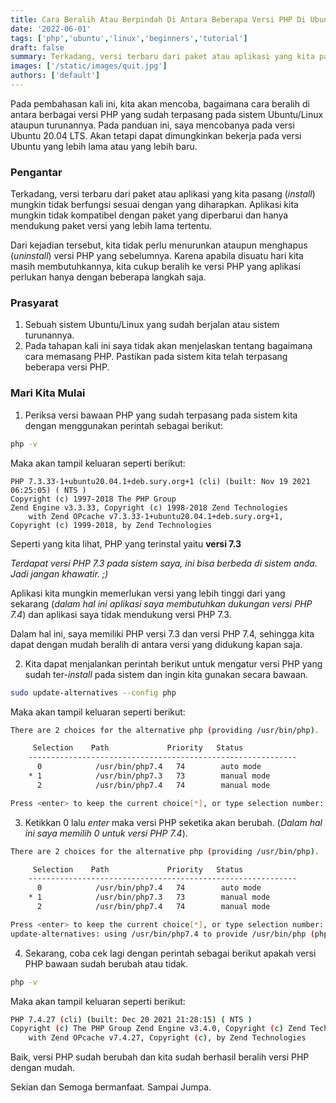```yaml
---
title: Cara Beralih Atau Berpindah Di Antara Beberapa Versi PHP Di Ubuntu/Linux
date: '2022-06-01'
tags: ['php','ubuntu','linux','beginners','tutorial']
draft: false
summary: Terkadang, versi terbaru dari paket atau aplikasi yang kita pasang (install) mungkin tidak berfungsi sesuai dengan yang diharapkan. Aplikasi kita mungkin tidak kompatibel dengan paket yang diperbarui dan hanya mendukung paket versi yang lebih lama tertentu.
images: ['/static/images/quit.jpg']
authors: ['default']
---
```



Pada pembahasan kali ini, kita akan mencoba, bagaimana cara beralih di antara berbagai 
versi PHP yang sudah terpasang pada sistem Ubuntu/Linux ataupun turunannya.
Pada panduan ini, saya mencobanya pada versi Ubuntu 20.04 LTS.
Akan tetapi dapat dimungkinkan bekerja pada versi Ubuntu yang lebih lama atau yang lebih baru.

### Pengantar
Terkadang, versi terbaru dari paket atau aplikasi yang kita pasang (_install_)
mungkin tidak berfungsi sesuai dengan yang diharapkan. Aplikasi kita mungkin tidak kompatibel dengan paket yang diperbarui
dan hanya mendukung paket versi yang lebih lama tertentu. 

Dari kejadian tersebut, kita tidak perlu menurunkan ataupun menghapus 
(_uninstall_) versi PHP yang sebelumnya. Karena apabila disuatu hari kita masih membutuhkannya,
kita cukup beralih ke versi PHP yang aplikasi perlukan hanya dengan beberapa langkah saja.

### Prasyarat
1. Sebuah sistem Ubuntu/Linux yang sudah berjalan atau sistem turunannya.
2. Pada tahapan kali ini saya tidak akan menjelaskan tentang bagaimana cara memasang PHP. Pastikan pada sistem kita telah terpasang beberapa versi PHP.

### Mari Kita Mulai
1. Periksa versi bawaan PHP yang sudah terpasang pada sistem kita dengan menggunakan perintah sebagai berikut:
```bash
php -v
```

Maka akan tampil keluaran seperti berikut:

```
PHP 7.3.33-1+ubuntu20.04.1+deb.sury.org+1 (cli) (built: Nov 19 2021 06:25:05) ( NTS )
Copyright (c) 1997-2018 The PHP Group
Zend Engine v3.3.33, Copyright (c) 1998-2018 Zend Technologies
	with Zend OPcache v7.3.33-1+ubuntu20.04.1+deb.sury.org+1, Copyright (c) 1999-2018, by Zend Technologies
```

Seperti yang kita lihat, PHP yang terinstal yaitu __versi 7.3__

_Terdapat versi PHP 7.3 pada sistem saya, ini bisa berbeda di sistem anda. Jadi jangan khawatir. ;)_
	
Aplikasi kita mungkin memerlukan versi yang lebih tinggi dari yang sekarang 
(_dalam hal ini aplikasi saya membutuhkan dukungan versi PHP 7.4_) 
dan aplikasi saya tidak mendukung versi PHP 7.3. 

Dalam hal ini, saya memiliki PHP versi 7.3 dan versi PHP 7.4, 
sehingga kita dapat dengan mudah beralih di antara versi yang didukung kapan saja.

2. Kita dapat menjalankan perintah berikut untuk mengatur versi PHP yang sudah ter-_install_ pada sistem dan ingin kita gunakan secara bawaan.
```bash
sudo update-alternatives --config php
```

Maka akan tampil keluaran seperti berikut:

```bash
There are 2 choices for the alternative php (providing /usr/bin/php).

	 Selection    Path             Priority   Status
	------------------------------------------------------------
	  0            /usr/bin/php7.4   74        auto mode
	* 1            /usr/bin/php7.3   73        manual mode
	  2            /usr/bin/php7.4   74        manual mode

Press <enter> to keep the current choice[*], or type selection number:
```

3. Ketikkan 0 lalu _enter_ maka versi PHP seketika akan berubah. (_Dalam hal ini saya memilih 0 untuk versi PHP 7.4_).

```bash
There are 2 choices for the alternative php (providing /usr/bin/php).

	 Selection    Path             Priority   Status
	------------------------------------------------------------
	  0            /usr/bin/php7.4   74        auto mode
	* 1            /usr/bin/php7.3   73        manual mode
	  2            /usr/bin/php7.4   74        manual mode

Press <enter> to keep the current choice[*], or type selection number: 0
update-alternatives: using /usr/bin/php7.4 to provide /usr/bin/php (php) in auto mode
```

4. Sekarang, coba cek lagi dengan perintah sebagai berikut apakah versi PHP bawaan sudah berubah atau tidak.
```bash
php -v
```

Maka akan tampil keluaran seperti berikut:

```bash
PHP 7.4.27 (cli) (built: Dec 20 2021 21:28:15) ( NTS )
Copyright (c) The PHP Group Zend Engine v3.4.0, Copyright (c) Zend Technologies
	with Zend OPcache v7.4.27, Copyright (c), by Zend Technologies
```

Baik, versi PHP sudah berubah dan kita sudah berhasil beralih versi PHP dengan mudah.

Sekian dan Semoga bermanfaat. Sampai Jumpa.